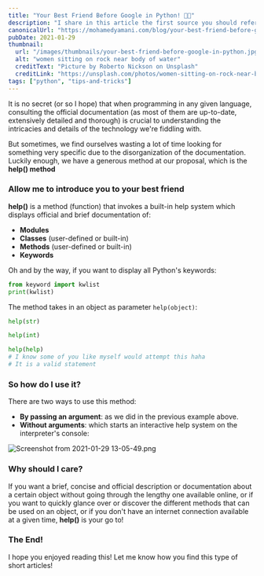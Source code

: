 ```yaml
---
title: "Your Best Friend Before Google in Python! 👩‍💻"
description: "I share in this article the first source you should refer to before Google when it comes to Python, it is the built in manual."
canonicalUrl: "https://mohamedyamani.com/blog/your-best-friend-before-google-in-python/"
pubDate: 2021-01-29
thumbnail:
  url: "/images/thumbnails/your-best-friend-before-google-in-python.jpg"
  alt: "women sitting on rock near body of water"
  creditText: "Picture by Roberto Nickson on Unsplash"
  creditLink: "https://unsplash.com/photos/women-sitting-on-rock-near-body-of-water-vRAYwESFc-U?utm_medium=referral&utm_source=mohamedyamani.com"
tags: ["python", "tips-and-tricks"]
---
```


It is no secret (or so I hope) that when programming in any given language, consulting the official documentation (as most of them are up-to-date, extensively detailed and thorough) is crucial to understanding the intricacies and details of the technology we're fiddling with.

But sometimes, we find ourselves wasting a lot of time looking for something very specific due to the disorganization of the documentation. Luckily enough, we have a generous method at our proposal, which is the **help() method**

### Allow me to introduce you to your best friend

**help()** is a method (function) that invokes a built-in help system which displays official and brief documentation of:

- **Modules**
- **Classes** (user-defined or built-in)
- **Methods** (user-defined or built-in)
- **Keywords**

Oh and by the way, if you want to display all Python's keywords:

```python
from keyword import kwlist
print(kwlist)
```

The method takes in an object as parameter `help(object)`:

```python
help(str)

help(int)

help(help)
# I know some of you like myself would attempt this haha
# It is a valid statement
```

### So how do I use it?

There are two ways to use this method:

- **By passing an argument**: as we did in the previous example above.
- **Without arguments**: which starts an interactive help system on the interpreter's console:

![Screenshot from 2021-01-29 13-05-49.png](https://cdn.hashnode.com/res/hashnode/image/upload/v1611921962315/QWRomHZi7.png)

### Why should I care?

If you want a brief, concise and official description or documentation about a certain object without going through the lengthy one available online, or if you want to quickly glance over or discover the different methods that can be used on an object, or if you don't have an internet connection available at a given time, **help()** is your go to!

### The End!

I hope you enjoyed reading this! Let me know how you find this type of short articles!
